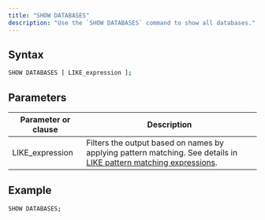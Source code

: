 ```yaml
---
title: "SHOW DATABASES"
description: "Use the `SHOW DATABASES` command to show all databases."
---
```


## Syntax

```bash
SHOW DATABASES [ LIKE_expression ];
```

## Parameters

| Parameter or clause | Description                                                                                                                                                                               |
| ------------------- | ----------------------------------------------------------------------------------------------------------------------------------------------------------------------------------------- |
| LIKE\_expression    | Filters the output based on names by applying pattern matching. See details in [LIKE pattern matching expressions](/docs/current/sql-function-string/#like-pattern-matching-expressions). |

## Example

```bash
SHOW DATABASES;
```

